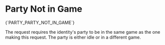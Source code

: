 # Party Not in Game

<Summary>{`PARTY_PARTY_NOT_IN_GAME`}</Summary>

The request requires the identity's party to be in the same game as the one making this request. The party is either idle or in a different game.

